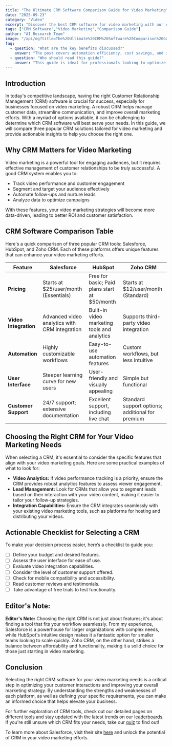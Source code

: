 ```yaml
---
title: "The Ultimate CRM Software Comparison Guide for Video Marketing"
date: "2025-09-23"
category: "Video"
excerpt: "Discover the best CRM software for video marketing with our comprehensive comparison guide and actionable checklist."
tags: ["CRM Software","Video Marketing","Comparison Guide"]
author: "AI Research Team"
image: "/api/og?title=The%20Ultimate%20CRM%20Software%20Comparison%20Guide%20for%20Video%20Marketing&type=blog&category=Video"
faq:
  - question: "What are the key benefits discussed?"
    answer: "The post covers automation efficiency, cost savings, and implementation strategies for video tools."
  - question: "Who should read this guide?"
    answer: "This guide is ideal for professionals looking to optimize their video workflows with AI-powered solutions."
---
```


## Introduction

In today's competitive landscape, having the right Customer Relationship Management (CRM) software is crucial for success, especially for businesses focused on video marketing. A robust CRM helps manage customer data, streamline communication, and improve overall marketing efforts. With a myriad of options available, it can be challenging to determine which CRM software will best serve your needs. In this guide, we will compare three popular CRM solutions tailored for video marketing and provide actionable insights to help you choose the right one.

## Why CRM Matters for Video Marketing

Video marketing is a powerful tool for engaging audiences, but it requires effective management of customer relationships to be truly successful. A good CRM system enables you to:

- Track video performance and customer engagement
- Segment and target your audience effectively
- Automate follow-ups and nurture leads
- Analyze data to optimize campaigns

With these features, your video marketing strategies will become more data-driven, leading to better ROI and customer satisfaction.

## CRM Software Comparison Table

Here's a quick comparison of three popular CRM tools: Salesforce, HubSpot, and Zoho CRM. Each of these platforms offers unique features that can enhance your video marketing efforts.

| Feature             | Salesforce                                       | HubSpot                                       | Zoho CRM                                       |
|---------------------|-------------------------------------------------|-----------------------------------------------|------------------------------------------------|
| **Pricing**         | Starts at $25/user/month (Essentials)          | Free for basic; Paid plans start at $50/month | Starts at $12/user/month (Standard)           |
| **Video Integration**| Advanced video analytics with CRM integration   | Built-in video marketing tools and analytics  | Supports third-party video integration          |
| **Automation**      | Highly customizable workflows                    | Easy-to-use automation features                | Custom workflows, but less intuitive           |
| **User Interface**  | Steeper learning curve for new users            | User-friendly and visually appealing           | Simple but functional                          |
| **Customer Support** | 24/7 support; extensive documentation           | Excellent support, including live chat        | Standard support options; additional for premium |

## Choosing the Right CRM for Your Video Marketing Needs

When selecting a CRM, it's essential to consider the specific features that align with your video marketing goals. Here are some practical examples of what to look for:

- **Video Analytics:** If video performance tracking is a priority, ensure the CRM provides robust analytics features to assess viewer engagement.
- **Lead Management:** Look for CRMs that allow you to segment leads based on their interaction with your video content, making it easier to tailor your follow-up strategies.
- **Integration Capabilities:** Ensure the CRM integrates seamlessly with your existing video marketing tools, such as platforms for hosting and distributing your videos.

## Actionable Checklist for Selecting a CRM

To make your decision process easier, here’s a checklist to guide you:

- [ ] Define your budget and desired features.
- [ ] Assess the user interface for ease of use.
- [ ] Evaluate video integration capabilities.
- [ ] Consider the level of customer support offered.
- [ ] Check for mobile compatibility and accessibility.
- [ ] Read customer reviews and testimonials.
- [ ] Take advantage of free trials to test functionality.

## Editor's Note:

**Editor's Note:** Choosing the right CRM is not just about features; it's about finding a tool that fits your workflow seamlessly. From my experience, Salesforce is a powerhouse for larger organizations with complex needs, while HubSpot's intuitive design makes it a fantastic option for smaller teams looking to scale quickly. Zoho CRM, on the other hand, strikes a balance between affordability and functionality, making it a solid choice for those just starting in video marketing.

## Conclusion

Selecting the right CRM software for your video marketing needs is a critical step in optimizing your customer interactions and improving your overall marketing strategy. By understanding the strengths and weaknesses of each platform, as well as defining your specific requirements, you can make an informed choice that helps elevate your business.

For further exploration of CRM tools, check out our detailed pages on different [tools](/tools/jasper) and stay updated with the latest trends on our [leaderboards](/leaderboards). If you're still unsure which CRM fits your needs, take our [quiz](/quiz) to find out!

To learn more about Salesforce, visit their site [here](https://www.salesforce.com?ref=agentmastery) and unlock the potential of CRM in your video marketing efforts.
